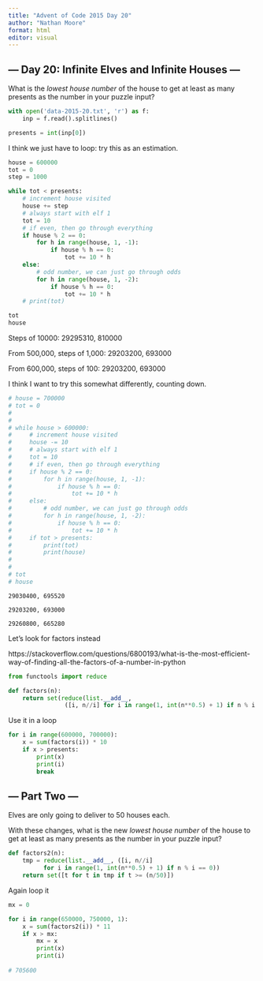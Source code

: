 ```yaml
---
title: "Advent of Code 2015 Day 20"
author: "Nathan Moore"
format: html
editor: visual
---
```


## --- Day 20: Infinite Elves and Infinite Houses ---

What is the *lowest house number* of the house to get at least as many presents as the number in your puzzle input?

```python

with open('data-2015-20.txt', 'r') as f:
    inp = f.read().splitlines()

presents = int(inp[0])

```

I think we just have to loop: try this as an estimation.

```python

house = 600000
tot = 0
step = 1000

while tot < presents:
    # increment house visited
    house += step
    # always start with elf 1
    tot = 10   
    # if even, then go through everything
    if house % 2 == 0:
        for h in range(house, 1, -1):
            if house % h == 0:
                tot += 10 * h
    else: 
        # odd number, we can just go through odds
        for h in range(house, 1, -2):
            if house % h == 0:
                tot += 10 * h
    # print(tot)

tot
house


```

Steps of 10000: 29295310, 810000

From 500,000, steps of 1,000: 29203200, 693000

From 600,000, steps of 100: 29203200, 693000

I think I want to try this somewhat differently, counting down.

```python

# house = 700000
# tot = 0
# 
# 
# while house > 600000:
#     # increment house visited
#     house -= 10
#     # always start with elf 1
#     tot = 10   
#     # if even, then go through everything
#     if house % 2 == 0:
#         for h in range(house, 1, -1):
#             if house % h == 0:
#                 tot += 10 * h
#     else: 
#         # odd number, we can just go through odds
#         for h in range(house, 1, -2):
#             if house % h == 0:
#                 tot += 10 * h
#     if tot > presents: 
#         print(tot)
#         print(house)
# 
# 
# tot
# house

```

`29030400, 695520`

`29203200, 693000`

`29260800, 665280`

Let's look for factors instead

https://stackoverflow.com/questions/6800193/what-is-the-most-efficient-way-of-finding-all-the-factors-of-a-number-in-python

```python

from functools import reduce

def factors(n):    
    return set(reduce(list.__add__, 
                ([i, n//i] for i in range(1, int(n**0.5) + 1) if n % i == 0)))

```

Use it in a loop

```python

for i in range(600000, 700000):
    x = sum(factors(i)) * 10
    if x > presents:
        print(x)
        print(i)
        break

```

## --- Part Two ---

Elves are only going to deliver to 50 houses each.

With these changes, what is the new *lowest house number* of the house to get at least as many presents as the number in your puzzle input?

```python

def factors2(n):    
    tmp = reduce(list.__add__, ([i, n//i] 
          for i in range(1, int(n**0.5) + 1) if n % i == 0))
    return set([t for t in tmp if t >= (n/50)])

```

Again loop it

```python

mx = 0

for i in range(650000, 750000, 1):
    x = sum(factors2(i)) * 11
    if x > mx:
        mx = x
        print(x)
        print(i)
        
# 705600
```
